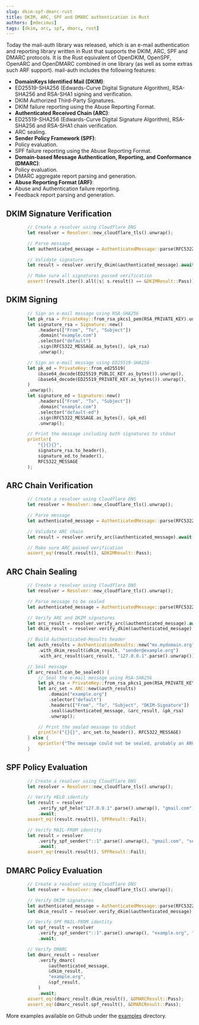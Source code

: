 ```yaml
---
slug: dkim-spf-dmarc-rust
title: DKIM, ARC, SPF and DMARC authentication in Rust
authors: [mdecimus]
tags: [dkim, arc, spf, dmarc, rust]
---
```


Today the mail-auth library was released, which is an e-mail authentication and reporting library written in Rust that supports the DKIM, ARC, SPF and DMARC protocols. It is the Rust equivalent of OpenDKIM, OpenSPF, OpenARC and OpenDMARC combined in one library (as well as some extras such ARF support). mail-auth includes the following features:

* **DomainKeys Identified Mail (DKIM)**:
* ED25519-SHA256 (Edwards-Curve Digital Signature Algorithm), RSA-SHA256 and RSA-SHA1 signing and verification.
* DKIM Authorized Third-Party Signatures.
* DKIM failure reporting using the Abuse Reporting Format.
* **Authenticated Received Chain (ARC)**:
* ED25519-SHA256 (Edwards-Curve Digital Signature Algorithm), RSA-SHA256 and RSA-SHA1 chain verification.
* ARC sealing.
* **Sender Policy Framework (SPF)**:
* Policy evaluation.
* SPF failure reporting using the Abuse Reporting Format.
* **Domain-based Message Authentication, Reporting, and Conformance (DMARC)**:
* Policy evaluation.
* DMARC aggregate report parsing and generation.
* **Abuse Reporting Format (ARF)**:
* Abuse and Authentication failure reporting.
* Feedback report parsing and generation.

## DKIM Signature Verification

```rust
        // Create a resolver using Cloudflare DNS
        let resolver = Resolver::new_cloudflare_tls().unwrap();

        // Parse message
        let authenticated_message = AuthenticatedMessage::parse(RFC5322_MESSAGE.as_bytes()).unwrap();

        // Validate signature
        let result = resolver.verify_dkim(&authenticated_message).await;

        // Make sure all signatures passed verification
        assert!(result.iter().all(|s| s.result() == &DKIMResult::Pass));
```

## DKIM Signing

```rust
        // Sign an e-mail message using RSA-SHA256
        let pk_rsa = PrivateKey::from_rsa_pkcs1_pem(RSA_PRIVATE_KEY).unwrap();
        let signature_rsa = Signature::new()
            .headers(["From", "To", "Subject"])
            .domain("example.com")
            .selector("default")
            .sign(RFC5322_MESSAGE.as_bytes(), &pk_rsa)
            .unwrap();

        // Sign an e-mail message using ED25519-SHA256
        let pk_ed = PrivateKey::from_ed25519(
            &base64_decode(ED25519_PUBLIC_KEY.as_bytes()).unwrap(),
            &base64_decode(ED25519_PRIVATE_KEY.as_bytes()).unwrap(),
        )
        .unwrap();
        let signature_ed = Signature::new()
            .headers(["From", "To", "Subject"])
            .domain("example.com")
            .selector("default-ed")
            .sign(RFC5322_MESSAGE.as_bytes(), &pk_ed)
            .unwrap();

        // Print the message including both signatures to stdout
        println!(
            "{}{}{}",
            signature_rsa.to_header(),
            signature_ed.to_header(),
            RFC5322_MESSAGE
        );
```

## ARC Chain Verification

```rust
        // Create a resolver using Cloudflare DNS
        let resolver = Resolver::new_cloudflare_tls().unwrap();

        // Parse message
        let authenticated_message = AuthenticatedMessage::parse(RFC5322_MESSAGE.as_bytes()).unwrap();

        // Validate ARC chain
        let result = resolver.verify_arc(&authenticated_message).await;

        // Make sure ARC passed verification
        assert_eq!(result.result(), &DKIMResult::Pass);
```

## ARC Chain Sealing

```rust
        // Create a resolver using Cloudflare DNS
        let resolver = Resolver::new_cloudflare_tls().unwrap();

        // Parse message to be sealed
        let authenticated_message = AuthenticatedMessage::parse(RFC5322_MESSAGE.as_bytes()).unwrap();

        // Verify ARC and DKIM signatures
        let arc_result = resolver.verify_arc(&authenticated_message).await;
        let dkim_result = resolver.verify_dkim(&authenticated_message).await;

        // Build Authenticated-Results header
        let auth_results = AuthenticationResults::new("mx.mydomain.org")
            .with_dkim_result(&dkim_result, "sender@example.org")
            .with_arc_result(&arc_result, "127.0.0.1".parse().unwrap());

        // Seal message
        if arc_result.can_be_sealed() {
            // Seal the e-mail message using RSA-SHA256
            let pk_rsa = PrivateKey::from_rsa_pkcs1_pem(RSA_PRIVATE_KEY).unwrap();
            let arc_set = ARC::new(&auth_results)
                .domain("example.org")
                .selector("default")
                .headers(["From", "To", "Subject", "DKIM-Signature"])
                .seal(&authenticated_message, &arc_result, &pk_rsa)
                .unwrap();

            // Print the sealed message to stdout
            println!("{}{}", arc_set.to_header(), RFC5322_MESSAGE)
        } else {
            eprintln!("The message could not be sealed, probably an ARC chain with cv=fail was found.")
        }
```

## SPF Policy Evaluation

```rust
        // Create a resolver using Cloudflare DNS
        let resolver = Resolver::new_cloudflare_tls().unwrap();

        // Verify HELO identity
        let result = resolver
            .verify_spf_helo("127.0.0.1".parse().unwrap(), "gmail.com")
            .await;
        assert_eq!(result.result(), SPFResult::Fail);

        // Verify MAIL-FROM identity
        let result = resolver
            .verify_spf_sender("::1".parse().unwrap(), "gmail.com", "sender@gmail.com")
            .await;
        assert_eq!(result.result(), SPFResult::Fail);
```

## DMARC Policy Evaluation

```rust
        // Create a resolver using Cloudflare DNS
        let resolver = Resolver::new_cloudflare_tls().unwrap();

        // Verify DKIM signatures
        let authenticated_message = AuthenticatedMessage::parse(RFC5322_MESSAGE.as_bytes()).unwrap();
        let dkim_result = resolver.verify_dkim(&authenticated_message).await;

        // Verify SPF MAIL-FROM identity
        let spf_result = resolver
            .verify_spf_sender("::1".parse().unwrap(), "example.org", "sender@example.org")
            .await;

        // Verify DMARC
        let dmarc_result = resolver
            .verify_dmarc(
                &authenticated_message,
                &dkim_result,
                "example.org",
                &spf_result,
            )
            .await;
        assert_eq!(dmarc_result.dkim_result(), &DMARCResult::Pass);
        assert_eq!(dmarc_result.spf_result(), &DMARCResult::Pass);
```

More examples available on Github under the [examples](https://github.com/stalwartlabs/mail-auth/blob/HEAD/examples) directory.
